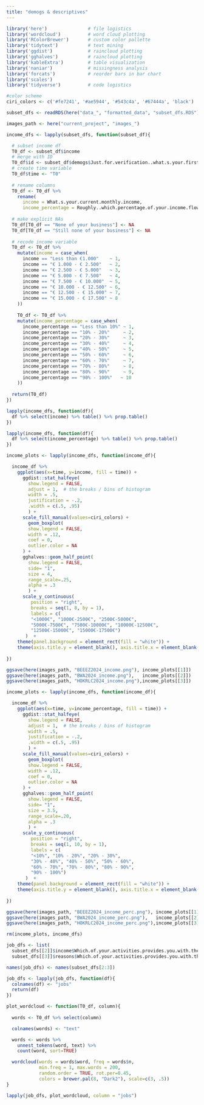 ```yaml
---
title: "demogs & descriptives"
---
```


```r
library('here')               # file logistics
library('wordcloud')          # word cloud plotting
library('RColorBrewer')       # custom color pallette
library('tidytext')           # text mining
library('ggdist')             # raincloud plotting
library('gghalves')           # raincloud plotting
library('kableExtra')         # table visualization
library('naniar')             # missingness analysis
library('forcats')            # reorder bars in bar chart
library('scales')
library('tidyverse')          # code logistics

#color scheme
ciri_colors <- c('#fe7241', '#ae5944', '#543c4a', '#67444a', 'black')

subset_dfs <- readRDS(here("data_", "formatted_data", "subset_dfs.RDS"))

images_path <- here("current_project", "images_")
```


```r
income_dfs <- lapply(subset_dfs, function(subset_df){

  # subset income df
  T0_df <- subset_df$income
  # merge with ID
  T0_df$id <- subset_df$demogs$Just.for.verification..what.s.your.first.name.
  # create time variable
  T0_df$time <- "T0"
  
  # rename columns
  T0_df <- T0_df %>%
    rename(
      income = What.s.your.current.monthly.income, 
      income_percentage = Roughly..which.percentage.of.your.income.flows.from.business.or.projects.that.you.own.)
  
  # make explicit NAs
  T0_df[T0_df == "None of your business"] <- NA
  T0_df[T0_df == "Still none of your business"] <- NA
  
  # recode income variable
  T0_df <- T0_df %>%
    mutate(income = case_when(
      income == "Less than €1.000"    ~ 1, 
      income == "€ 1.000 - € 2.500"   ~ 2,
      income == "€ 2.500 - € 5.000"   ~ 3, 
      income == "€ 5.000 - € 7.500"   ~ 4, 
      income == "€ 7.500 - € 10.000"  ~ 5, 
      income == "€ 10.000 - € 12.500" ~ 6, 
      income == "€ 12.500 - € 15.000" ~ 7, 
      income == "€ 15.000 - € 17.500" ~ 8
    ))
  
    T0_df <- T0_df %>%
    mutate(income_percentage = case_when(
      income_percentage == "Less than 10%" ~ 1, 
      income_percentage == "10% - 20%"     ~ 2,
      income_percentage == "20% - 30%"     ~ 3, 
      income_percentage == "30% - 40%"     ~ 4, 
      income_percentage == "40% - 50%"     ~ 5, 
      income_percentage == "50% - 60%"     ~ 6, 
      income_percentage == "60% - 70%"     ~ 7, 
      income_percentage == "70% - 80%"     ~ 8, 
      income_percentage == "80% - 90%"     ~ 9, 
      income_percentage == "90% - 100%"   ~ 10
    ))
  
  return(T0_df)
})
```

```r
lapply(income_dfs, function(df){
  df %>% select(income) %>% table() %>% prop.table()
})
```

```r
lapply(income_dfs, function(df){
  df %>% select(income_percentage) %>% table() %>% prop.table()
})
```


```r
income_plots <- lapply(income_dfs, function(income_df){

  income_df %>%
    ggplot(aes(x=time, y=income, fill = time)) +
      ggdist::stat_halfeye(
        show.legend = FALSE, 
        adjust = 1,  # the breaks / bins of histogram
        width = .5, 
        justification = -.2,
        .width = c(.5, .95)
        ) +
      scale_fill_manual(values=ciri_colors) +
        geom_boxplot(
        show.legend = FALSE,
        width = .12, 
        coef = 0, 
        outlier.color = NA
      ) +
      gghalves::geom_half_point(
        show.legend = FALSE, 
        side= "1", 
        size = 4, 
        range_scale=.25,
        alpha = .3
        ) +
      scale_y_continuous(
         position = "right",
         breaks = seq(1, 8, by = 1),
         labels = c(
         "<1000€", "1000€-2500€", "2500€-5000€", 
         "5000€-7500€", "7500€-10000€", "10000€-12500€", 
         "12500€-15000€", "15000€-17500€")
       )  +
    theme(panel.background = element_rect(fill = "white")) +
    theme(axis.title.y = element_blank(), axis.title.x = element_blank())
  
})

ggsave(here(images_path, "BEEEZ2024_income.png"), income_plots[[1]])
ggsave(here(images_path, "BWA2024_income.png"),   income_plots[[2]])
ggsave(here(images_path, "HOKRLC2024_income.png"),income_plots[[3]])
```

```r
income_plots <- lapply(income_dfs, function(income_df){

  income_df %>%
    ggplot(aes(x=time, y=income_percentage, fill = time)) +
      ggdist::stat_halfeye(
        show.legend = FALSE, 
        adjust = 1,  # the breaks / bins of histogram
        width = .5, 
        justification = -.2,
        .width = c(.5, .95)
        ) +
      scale_fill_manual(values=ciri_colors) +
        geom_boxplot(
        show.legend = FALSE,
        width = .12, 
        coef = 0, 
        outlier.color = NA
      ) +
      gghalves::geom_half_point(
        show.legend = FALSE, 
        side= "1", 
        size = 3.5, 
        range_scale=.20,
        alpha = .3
        ) +
      scale_y_continuous(
         position = "right",
         breaks = seq(1, 10, by = 1),
         labels = c(
         "<10%", "10% - 20%", "20% - 30%", 
         "30% - 40%", "40% - 50%", "50% - 60%", 
         "60% - 70%", "70% - 80%", "80% - 90%", 
         "90% - 100%")
       )  +
    theme(panel.background = element_rect(fill = "white")) +
    theme(axis.title.y = element_blank(), axis.title.x = element_blank())
  
})

ggsave(here(images_path, "BEEEZ2024_income_perc.png"), income_plots[[1]])
ggsave(here(images_path, "BWA2024_income_perc.png"),   income_plots[[2]])
ggsave(here(images_path, "HOKRLC2024_income_perc.png"),income_plots[[3]])

rm(income_plots, income_dfs)
```

```r
job_dfs <- list(
  subset_dfs[[2]]$income$Which.of.your.activities.provides.you.with.the.bigger.part.of.your.monthly.income %>% as.data.frame(), 
  subset_dfs[[3]]$reasons$Which.of.your.activities.provides.you.with.the.bigger.part.of.your.monthly.income %>% as.data.frame())

names(job_dfs) <- names(subset_dfs[2:3])

job_dfs <- lapply(job_dfs, function(df){
  colnames(df) <- "jobs"
  return(df)
})
```

```r
plot_wordcloud <- function(T0_df, column){
  
  words <- T0_df %>% select(column)

  colnames(words) <- "text"

  words <- words %>%
    unnest_tokens(word, text) %>%
    count(word, sort=TRUE) 

  wordcloud(words = words$word, freq = words$n, 
            min.freq = 1, max.words = 200, 
            random.order = TRUE, rot.per=0.45, 
            colors = brewer.pal(8, "Dark2"), scale=c(3, .5))
}
```

```r
lapply(job_dfs, plot_wordcloud, column = "jobs")
```

